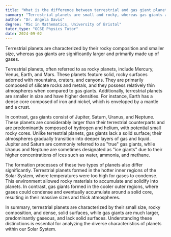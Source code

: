 ```yaml
---
title: "What is the difference between terrestrial and gas giant planets?"
summary: "Terrestrial planets are small and rocky, whereas gas giants are large and primarily made up of gases."
author: "Dr. Angela Davis"
degree: "MSc in Mathematics, University of Bristol"
tutor_type: "GCSE Physics Tutor"
date: 2024-09-02
---
```


Terrestrial planets are characterized by their rocky composition and smaller size, whereas gas giants are significantly larger and primarily made up of gases.

Terrestrial planets, often referred to as rocky planets, include Mercury, Venus, Earth, and Mars. These planets feature solid, rocky surfaces adorned with mountains, craters, and canyons. They are primarily composed of silicate rocks and metals, and they possess relatively thin atmospheres when compared to gas giants. Additionally, terrestrial planets are smaller in size and have higher densities. For instance, Earth has a dense core composed of iron and nickel, which is enveloped by a mantle and a crust.

In contrast, gas giants consist of Jupiter, Saturn, Uranus, and Neptune. These planets are considerably larger than their terrestrial counterparts and are predominantly composed of hydrogen and helium, with potential small rocky cores. Unlike terrestrial planets, gas giants lack a solid surface; their atmospheres gradually transition into deeper layers of gas and liquid. Jupiter and Saturn are commonly referred to as "true" gas giants, while Uranus and Neptune are sometimes designated as "ice giants" due to their higher concentrations of ices such as water, ammonia, and methane.

The formation processes of these two types of planets also differ significantly. Terrestrial planets formed in the hotter inner regions of the Solar System, where temperatures were too high for gases to condense. This environment allowed rocky materials to accumulate and solidify into planets. In contrast, gas giants formed in the cooler outer regions, where gases could condense and eventually accumulate around a solid core, resulting in their massive sizes and thick atmospheres.

In summary, terrestrial planets are characterized by their small size, rocky composition, and dense, solid surfaces, while gas giants are much larger, predominantly gaseous, and lack solid surfaces. Understanding these distinctions is essential for analyzing the diverse characteristics of planets within our Solar System.
    